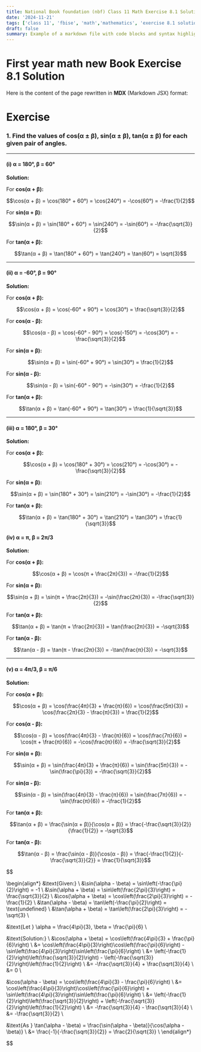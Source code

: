 ```yaml
---
title: National Book foundation (nbf) Class 11 Math Exercise 8.1 Solution
date: '2024-11-21'
tags: ['class 11', 'fbise', 'math','mathematics', 'exercise 8.1 solution','ex 8.1', 'nbf','national book foundation']
draft: false
summary: Example of a markdown file with code blocks and syntax highlighting
---
```


# First year math new Book Exercise 8.1 Solution 

Here is the content of the page rewritten in **MDX** (Markdown JSX) format:


# Exercise

### 1. Find the values of **cos(α ± β)**, **sin(α ± β)**, **tan(α ± β)** for each given pair of angles.

---

#### (i) α = 180°, β = 60°

**Solution:**

For **cos(α + β):**

```math
\cos(α + β) = \cos(180° + 60°) = \cos(240°) = -\cos(60°) = -\frac{1}{2}
```

For **sin(α + β):**

```math
\sin(α + β) = \sin(180° + 60°) = \sin(240°) = -\sin(60°) = -\frac{\sqrt{3}}{2}
```

For **tan(α + β):**

```math
\tan(α + β) = \tan(180° + 60°) = \tan(240°) = \tan(60°) = \sqrt{3}
```

---

#### (ii) α = -60°, β = 90°

**Solution:**

For **cos(α + β):**

```math
\cos(α + β) = \cos(-60° + 90°) = \cos(30°) = \frac{\sqrt{3}}{2}
```

For **cos(α - β):**

```math
\cos(α - β) = \cos(-60° - 90°) = \cos(-150°) = -\cos(30°) = -\frac{\sqrt{3}}{2}
```

For **sin(α + β):**

```math
\sin(α + β) = \sin(-60° + 90°) = \sin(30°) = \frac{1}{2}
```

For **sin(α - β):**

```math
\sin(α - β) = \sin(-60° - 90°) = -\sin(30°) = -\frac{1}{2}
```

For **tan(α + β):**

```math
\tan(α + β) = \tan(-60° + 90°) = \tan(30°) = \frac{1}{\sqrt{3}}
```

---

#### (iii) α = 180°, β = 30°

**Solution:**

For **cos(α + β):**

```math
\cos(α + β) = \cos(180° + 30°) = \cos(210°) = -\cos(30°) = -\frac{\sqrt{3}}{2}
```

For **sin(α + β):**

```math
\sin(α + β) = \sin(180° + 30°) = \sin(210°) = -\sin(30°) = -\frac{1}{2}
```

For **tan(α + β):**

```math
\tan(α + β) = \tan(180° + 30°) = \tan(210°) = \tan(30°) = \frac{1}{\sqrt{3}}
```

#### (iv) α = π, β = 2π/3

**Solution:**

For **cos(α + β):**

```math
\cos(α + β) = \cos(π + \frac{2π}{3}) = -\frac{1}{2}
```

For **sin(α + β):**

```math
\sin(α + β) = \sin(π + \frac{2π}{3}) = -\sin(\frac{2π}{3}) = -\frac{\sqrt{3}}{2}
```

For **tan(α + β):**

```math
\tan(α + β) = \tan(π + \frac{2π}{3}) = \tan(\frac{2π}{3}) = -\sqrt{3}
```

For **tan(α - β):**

```math
\tan(α - β) = \tan(π - \frac{2π}{3}) = -\tan(\frac{π}{3}) = -\sqrt{3}
```

---

#### (v) α = 4π/3, β = π/6

**Solution:**

For **cos(α + β):**

```math
\cos(α + β) = \cos(\frac{4π}{3} + \frac{π}{6})
             = \cos(\frac{5π}{3})
             = \cos(\frac{2π}{3} - \frac{π}{3})
             = \frac{1}{2}
```

For **cos(α - β):**

```math
\cos(α - β) = \cos(\frac{4π}{3} - \frac{π}{6})
             = \cos(\frac{7π}{6})
             = \cos(π + \frac{π}{6})
             = -\cos(\frac{π}{6}) = -\frac{\sqrt{3}}{2}
```

For **sin(α + β):**

```math
\sin(α + β) = \sin(\frac{4π}{3} + \frac{π}{6})
             = \sin(\frac{5π}{3})
             = -\sin(\frac{\pi}{3}) = -\frac{\sqrt{3}}{2}
```

For **sin(α - β):**

```math
\sin(α - β) = \sin(\frac{4π}{3} - \frac{π}{6})
             = \sin(\frac{7π}{6})
             = -\sin(\frac{π}{6}) = -\frac{1}{2}
```

For **tan(α + β):**

```math
\tan(α + β) = \frac{\sin(α + β)}{\cos(α + β)}
             = \frac{-\frac{\sqrt{3}}{2}}{\frac{1}{2}}
             = -\sqrt{3}
```

For **tan(α - β):**

```math
\tan(α - β) = \frac{\sin(α - β)}{\cos(α - β)}
             = \frac{-\frac{1}{2}}{-\frac{\sqrt{3}}{2}}
             = \frac{1}{\sqrt{3}}
```
$$

\begin{align*}
&\text{Given:} \\
&\sin(\alpha - \beta) = \sin\left(-\frac{\pi}{2}\right) = -1 \\
&\sin(\alpha + \beta) = \sin\left(\frac{2\pi}{3}\right) = \frac{\sqrt{3}}{2} \\
&\cos(\alpha + \beta) = \cos\left(\frac{2\pi}{3}\right) = -\frac{1}{2} \\
&\tan(\alpha - \beta) = \tan\left(-\frac{\pi}{2}\right) = \text{undefined} \\
&\tan(\alpha + \beta) = \tan\left(\frac{2\pi}{3}\right) = -\sqrt{3} \\

&\text{Let } \alpha = \frac{4\pi}{3}, \beta = \frac{\pi}{6} \\

&\text{Solution:} \\
&\cos(\alpha + \beta) = \cos\left(\frac{4\pi}{3} + \frac{\pi}{6}\right) \\
&= \cos\left(\frac{4\pi}{3}\right)\cos\left(\frac{\pi}{6}\right) - \sin\left(\frac{4\pi}{3}\right)\sin\left(\frac{\pi}{6}\right) \\
&= \left(-\frac{1}{2}\right)\left(\frac{\sqrt{3}}{2}\right) - \left(-\frac{\sqrt{3}}{2}\right)\left(\frac{1}{2}\right) \\
&= -\frac{\sqrt{3}}{4} + \frac{\sqrt{3}}{4} \\
&= 0 \\

&\cos(\alpha - \beta) = \cos\left(\frac{4\pi}{3} - \frac{\pi}{6}\right) \\
&= \cos\left(\frac{4\pi}{3}\right)\cos\left(\frac{\pi}{6}\right) + \sin\left(\frac{4\pi}{3}\right)\sin\left(\frac{\pi}{6}\right) \\
&= \left(-\frac{1}{2}\right)\left(\frac{\sqrt{3}}{2}\right) + \left(-\frac{\sqrt{3}}{2}\right)\left(\frac{1}{2}\right) \\
&= -\frac{\sqrt{3}}{4} - \frac{\sqrt{3}}{4} \\
&= -\frac{\sqrt{3}}{2} \\

&\text{As } \tan(\alpha - \beta) = \frac{\sin(\alpha - \beta)}{\cos(\alpha - \beta)} \\
&= \frac{-1}{-\frac{\sqrt{3}}{2}} = \frac{2}{\sqrt{3}} \\
\end{align*}

$$